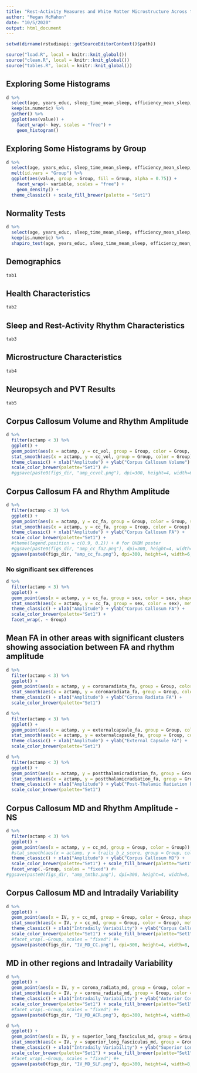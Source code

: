 ```yaml
---
title: "Rest-Activity Measures and White Matter Microstructure Across the Lifespan"
author: "Megan McMahon"
date: "10/5/2020"
output: html_document
---
```


```r
setwd(dirname(rstudioapi::getSourceEditorContext()$path))

source("load.R", local = knitr::knit_global())
source("clean.R", local = knitr::knit_global())
source("tables.R", local = knitr::knit_global())
```

## Exploring Some Histograms
```r
d %>%
  select(age, years_educ, sleep_time_mean_sleep, efficiency_mean_sleep, onset_latency_mean_sleep, total_ac_mean_active, actamp, actalph, actbeta, actmesor, actphi, actupmesor, actdownmesor, actmin, fact, IS, IV, RA, L5, M10) %>%
  keep(is.numeric) %>% 
  gather() %>% 
  ggplot(aes(value)) +
    facet_wrap(~ key, scales = "free") +
    geom_histogram()

```

## Exploring Some Histograms by Group
```r
d %>%
  select(age, years_educ, sleep_time_mean_sleep, efficiency_mean_sleep, onset_latency_mean_sleep, total_ac_mean_active, actamp, actalph, actbeta, actmesor, actphi, actupmesor, actdownmesor, actmin, fact, IS, IV, RA, L5, M10, Group) %>%
  melt(id.vars = "Group") %>%
  ggplot(aes(value, group = Group, fill = Group, alpha = 0.75)) +
    facet_wrap(~ variable, scales = "free") +
    geom_density() + 
  theme_classic() + scale_fill_brewer(palette = "Set1")

```

## Normality Tests
```r
d %>%
  select(age, years_educ, sleep_time_mean_sleep, efficiency_mean_sleep, onset_latency_mean_sleep, total_ac_mean_active, actamp, actalph, actbeta, actmesor, actphi, actupmesor, actdownmesor, actmin, fact, IS, IV, RA, L5, M10) %>%
  keep(is.numeric) %>% 
  shapiro_test(age, years_educ, sleep_time_mean_sleep, efficiency_mean_sleep, onset_latency_mean_sleep, total_ac_mean_active, actamp, actalph, actbeta, actmesor, actphi, actupmesor, actdownmesor, actmin, fact, IS, IV, RA, L5, M10)
```

## Demographics
```r
tab1
```

## Health Characteristics
```r
tab2
```

## Sleep and Rest-Activity Rhythm Characteristics
```r
tab3
```

## Microstructure Characteristics
```r
tab4
```

## Neuropsych and PVT Results
```r
tab5
```

## Corpus Callosum Volume and Rhythm Amplitude
```r
d %>%
  filter(actamp < 3) %>%
  ggplot() + 
  geom_point(aes(x = actamp, y = cc_vol, group = Group, color = Group, shape = Group), size = 2) + 
  stat_smooth(aes(x = actamp, y = cc_vol, group = Group, color = Group), method = "lm") + 
  theme_classic() + xlab("Amplitude") + ylab("Corpus Callosum Volume") +
  scale_color_brewer(palette="Set1") #+ 
  #ggsave(paste0(figs_dir, "amp_ccvol.png"), dpi=300, height=4, width=6, units="in")

```


## Corpus Callosum FA and Rhythm Amplitude
```r
d %>%
  filter(actamp < 3) %>%
  ggplot() + 
  geom_point(aes(x = actamp, y = cc_fa, group = Group, color = Group, shape = Group), size = 2) + 
  stat_smooth(aes(x = actamp, y = cc_fa, group = Group, color = Group), method = "lm") + 
  theme_classic() + xlab("Amplitude") + ylab("Corpus Callosum FA") +
  scale_color_brewer(palette="Set1") +
  #theme(legend.position = c(0.9, 0.2)) + # for OHBM poster
  #ggsave(paste0(figs_dir, "amp_cc_fa2.png"), dpi=300, height=4, width=6, units="in") + # for OHBM poster
  ggsave(paste0(figs_dir, "amp_cc_fa.png"), dpi=300, height=4, width=6, units="in")
```

### No significant sex differences
```r
d %>%
  filter(actamp < 3) %>%
  ggplot() + 
  geom_point(aes(x = actamp, y = cc_fa, group = sex, color = sex, shape = sex), size = 2) + 
  stat_smooth(aes(x = actamp, y = cc_fa, group = sex, color = sex), method = "lm") + 
  theme_classic() + xlab("Amplitude") + ylab("Corpus Callosum FA") +
  scale_color_brewer(palette="Set1") +
  facet_wrap(. ~ Group)
```


## Mean FA in other areas with significant clusters showing association between FA and rhythm amplitude
```r
d %>%
  filter(actamp < 3) %>%
  ggplot() + 
  geom_point(aes(x = actamp, y = coronaradiata_fa, group = Group, color = Group, shape = Group), size = 2) + 
  stat_smooth(aes(x = actamp, y = coronaradiata_fa, group = Group, color = Group), method = "lm") + 
  theme_classic() + xlab("Amplitude") + ylab("Corona Radiata FA") +
  scale_color_brewer(palette="Set1") 

d %>%
  filter(actamp < 3) %>%
  ggplot() + 
  geom_point(aes(x = actamp, y = externalcapsule_fa, group = Group, color = Group, shape = Group), size = 2) + 
  stat_smooth(aes(x = actamp, y = externalcapsule_fa, group = Group, color = Group), method = "lm") + 
  theme_classic() + xlab("Amplitude") + ylab("External Capsule FA") +
  scale_color_brewer(palette="Set1") 

d %>%
  filter(actamp < 3) %>%
  ggplot() + 
  geom_point(aes(x = actamp, y = postthalamicradiation_fa, group = Group, color = Group, shape = Group), size = 2) + 
  stat_smooth(aes(x = actamp, y = postthalamicradiation_fa, group = Group, color = Group), method = "lm") + 
  theme_classic() + xlab("Amplitude") + ylab("Post-Thalamic Radiation FA") +
  scale_color_brewer(palette="Set1") 
```

## Corpus Callosum MD and Rhythm Amplitude - NS
```r
d %>%
  filter(actamp < 3) %>%
  ggplot() + 
  geom_point(aes(x = actamp, y = cc_md, group = Group, color = Group)) + 
  #stat_smooth(aes(x = actamp, y = trails_b_z_score, group = Group, color = Group), method = "lm") +
  theme_classic() + xlab("Amplitude") + ylab("Corpus Callosum MD") +
  scale_color_brewer(palette="Set1") + scale_fill_brewer(palette="Set1") +
  facet_wrap(.~Group, scales = "fixed") #+
#ggsave(paste0(figs_dir, "amp_tmtbz.png"), dpi=300, height=4, width=8, units="in")
```

## Corpus Callosum MD and Intradaily Variability
```r
d %>%
  ggplot() + 
  geom_point(aes(x = IV, y = cc_md, group = Group, color = Group, shape = Group)) + 
  stat_smooth(aes(x = IV, y = cc_md, group = Group, color = Group), method = "lm") +
  theme_classic() + xlab("Intradaily Variability") + ylab("Corpus Callosum MD") +
  scale_color_brewer(palette="Set1") + scale_fill_brewer(palette="Set1") +
  #facet_wrap(.~Group, scales = "fixed") #+
  ggsave(paste0(figs_dir, "IV_MD_CC.png"), dpi=300, height=4, width=8, units="in")
```

## MD in other regions and Intradaily Variability
```r
d %>%
  ggplot() + 
  geom_point(aes(x = IV, y = corona_radiata_md, group = Group, color = Group, shape = Group)) + 
  stat_smooth(aes(x = IV, y = corona_radiata_md, group = Group, color = Group), method = "lm") +
  theme_classic() + xlab("Intradaily Variability") + ylab("Anterior Corona Radiata MD") +
  scale_color_brewer(palette="Set1") + scale_fill_brewer(palette="Set1") +
  #facet_wrap(.~Group, scales = "fixed") #+
  ggsave(paste0(figs_dir, "IV_MD_ACR.png"), dpi=300, height=4, width=8, units="in")

d %>%
  ggplot() + 
  geom_point(aes(x = IV, y = superior_long_fasciculus_md, group = Group, color = Group, shape = Group)) + 
  stat_smooth(aes(x = IV, y = superior_long_fasciculus_md, group = Group, color = Group), method = "lm") +
  theme_classic() + xlab("Intradaily Variability") + ylab("Superior Longitudinal \nFasciculus MD") +
  scale_color_brewer(palette="Set1") + scale_fill_brewer(palette="Set1") +
  #facet_wrap(.~Group, scales = "fixed") #+
  ggsave(paste0(figs_dir, "IV_MD_SLF.png"), dpi=300, height=4, width=8, units="in")
```


